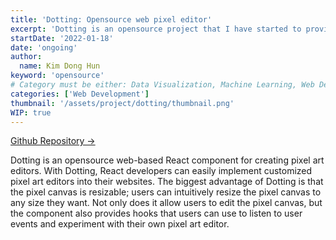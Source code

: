 ```yaml
---
title: 'Dotting: Opensource web pixel editor'
excerpt: 'Dotting is an opensource project that I have started to provide React developers a pixel art editor'
startDate: '2022-01-18'
date: 'ongoing'
author:
  name: Kim Dong Hun
keyword: 'opensource'
# Category must be either: Data Visualization, Machine Learning, Web Development, Product Design, Computer Graphics, Other
categories: ['Web Development']
thumbnail: '/assets/project/dotting/thumbnail.png'
WIP: true
---
```


[Github Repository →](https://github.com/hunkim98/dotting)

Dotting is an opensource web-based React component for creating pixel art editors. With Dotting, React developers can easily implement customized pixel art editors into their websites. The biggest advantage of Dotting is that the pixel canvas is resizable; users can intuitively resize the pixel canvas to any size they want. Not only does it allow users to edit the pixel canvas, but the component also provides hooks that users can use to listen to user events and experiment with their own pixel art editor.

<DottingComponent />
